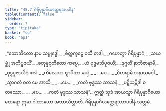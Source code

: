 ```yaml
---
title: "48.7 ဂိရိပုန္နာဂိယတ္ထေရအပဒါန"
tableOfContents: false
sidebar:
  order: 7
type: "tipitaka"
basket: "su"
book: "ap1"
---
```



<DynamicBreadcrumb />

<Division number="61" book="ap1" e="ch" v="20" p="434">

<Paragraph number="6138" type="verses" book="ap1">
_“သောဘိတော နာမ သမ္ဗုဒ္ဓေါ,_  
_စိတ္တကူဋေ ဝသီ တဒါ;_  
_ဂဟေတွာ ဂိရိပုန္နာဂံ,_  
_သယမ္ဘုံ အဘိပူဇယိံ._  

</Paragraph>

</Division>
<Division number="62" book="ap1" e="ch" v="20" p="434">

<Paragraph number="6139" type="verses" book="ap1">
_စတုန္နဝုတိတော ကပ္ပေ,_  
_ယံ ဗုဒ္ဓမဘိပူဇယိံ;_  
_ဒုဂ္ဂတိံ နာဘိဇာနာမိ,_  
_ဗုဒ္ဓပူဇာယိဒံ ဖလံ._  

</Paragraph>

</Division>
<Division number="63" book="ap1" e="ch" v="20" p="434">

<Paragraph number="6140" type="verses" book="ap1">
_ကိလေသာ ဈာပိတာ မယှံ,_  
_ …ပေ… _  
_ဝိဟရာမိ အနာသဝေါ._  

</Paragraph>

</Division>
<Division number="64" book="ap1" e="ch" v="20" p="434">

<Paragraph number="6141" type="verses" book="ap1">
_သွာဂတံ ဝတ မေ အာသိ,_  
_ …ပေ… _  
_ကတံ ဗုဒ္ဓဿ သာသနံ._  

</Paragraph>

</Division>
<Division number="65" book="ap1" e="ch" v="20" p="434">

<Paragraph number="6142" type="verses" book="ap1">
_ပဋိသမ္ဘိဒါ စတဿော,_  
_ …ပေ… _  
_ကတံ ဗုဒ္ဓဿ သာသနံ”._  

</Paragraph>

<Paragraph number="6143" book="ap1">
ဣတ္ထံ သုဒံ အာယသ္မာ ဂိရိပုန္နာဂိယော ထေရော ဣမာ ဂါထာယော အဘာသိတ္ထာတိ.

</Paragraph>
</Division>

<Paragraph number="6144" type="center" book="ap1">
ဂိရိပုန္နာဂိယတ္ထေရဿာပဒါနံ သတ္တမံ.
</Paragraph>